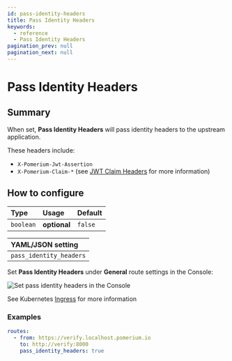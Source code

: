 ```yaml
---
id: pass-identity-headers
title: Pass Identity Headers
keywords:
  - reference
  - Pass Identity Headers
pagination_prev: null
pagination_next: null
---
```



# Pass Identity Headers

## Summary

When set, **Pass Identity Headers** will pass identity headers to the upstream application.

These headers include:
- `X-Pomerium-Jwt-Assertion`
- `X-Pomerium-Claim-*` (see [JWT Claim Headers](/docs/reference/jwt-claim-headers) for more information)

## How to configure

| **Type** | **Usage** | **Default** |
| :--- | :--- | :--- |
| `boolean` | **optional** | `false` |

<Tabs>
<TabItem value="Core" label="Core">

| **YAML**/**JSON** setting |
| :--- |
| `pass_identity_headers` |

</TabItem>
<TabItem value="Enterprise" label="Enterprise">

Set **Pass Identity Headers** under **General** route settings in the Console:

![Set pass identity headers in the Console](../img/routes/identity-headers/pass-identity-headers.png)

</TabItem>
<TabItem value="Kubernetes" label="Kubernetes">

See Kubernetes [Ingress](/docs/deploying/k8s/ingress#annotations) for more information

</TabItem>
</Tabs>

### Examples

```yaml
routes:
  - from: https://verify.localhost.pomerium.io
    to: http://verify:8000
    pass_identity_headers: true
```

